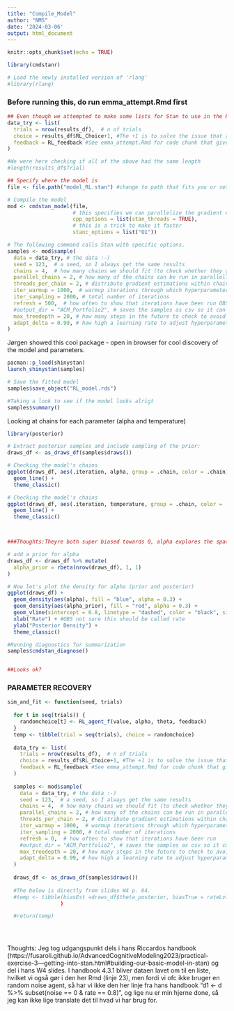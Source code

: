 ```yaml
---
title: "Compile_Model"
author: "NMS"
date: '2024-03-06'
output: html_document
---
```


```r
knitr::opts_chunk$set(echo = TRUE)

library(cmdstanr)

# Load the newly installed version of 'rlang'
#library(rlang)
```

### Before running this, do run emma_attempt.Rmd first

```r

## Even though we attempted to make some lists for Stan to use in the Rmd, they're quite complex, and in the end it may be easier to make a simple list in which the parameter names match those in the Stan model file. 
data_try <- list(
  trials = nrow(results_df),  # n of trials
  choice = results_df$RL_Choice+1, #The +1 is to solve the issue that arises since we use categorical, and it therefor will be in a space of 1 to 2
  feedback = RL_feedback #See emma_attempt.Rmd for code chunk that gives this
)

#We were here checking if all of the above had the same length
#length(results_df$Trial)
```


```r
## Specify where the model is
file <- file.path("model_RL.stan") #change to path that fits you or set appropriate wd

# Compile the model
mod <- cmdstan_model(file, 
                     # this specifies we can parallelize the gradient estimations on multiple cores
                     cpp_options = list(stan_threads = TRUE), 
                     # this is a trick to make it faster
                     stanc_options = list("O1")) 

```

```r
# The following command calls Stan with specific options.
samples <- mod$sample(
  data = data_try, # the data :-)
  seed = 123,  # a seed, so I always get the same results
  chains = 4,  # how many chains we should fit (to check whether they give the same results)
  parallel_chains = 2, # how many of the chains can be run in parallel?
  threads_per_chain = 2, # distribute gradient estimations within chain across multiple cores OBS why not four?
  iter_warmup = 1000,  # warmup iterations through which hyperparameters (steps and step length) are adjusted
  iter_sampling = 2000, # total number of iterations
  refresh = 500,  # how often to show that iterations have been run OBS no reason to turn it off? or :DD turned it on
  #output_dir = "ACM_Portfolio2", # saves the samples as csv so it can be later loaded
  max_treedepth = 20, # how many steps in the future to check to avoid u-turns
  adapt_delta = 0.99, # how high a learning rate to adjust hyperparameters during warmup
)
```


Jørgen showed this cool package - open in browser for cool discovery of the model and parameters.
```r
pacman::p_load(shinystan)
launch_shinystan(samples)
```


```r
# Save the fitted model
samples$save_object("RL_model.rds")

#Taking a look to see if the model looks alrigt
samples$summary()
```
Looking at chains for each parameter (alpha and temperature)

```r
library(posterior)

# Extract posterior samples and include sampling of the prior:
draws_df <- as_draws_df(samples$draws())

# Checking the model's chains
ggplot(draws_df, aes(.iteration, alpha, group = .chain, color = .chain)) +
  geom_line() +
  theme_classic()

# Checking the model's chains
ggplot(draws_df, aes(.iteration, temperature, group = .chain, color = .chain)) +
  geom_line() +
  theme_classic()



###Thoughts:Theyre both super biased towards 0, alpha explores the space decently, but doesn't look amazing. Temperature looks worse.
```
```r
# add a prior for alpha 
draws_df <- draws_df %>% mutate(
  alpha_prior = rbeta(nrow(draws_df), 1, 1)
)

# Now let's plot the density for alpha (prior and posterior)
ggplot(draws_df) +
  geom_density(aes(alpha), fill = "blue", alpha = 0.3) +
  geom_density(aes(alpha_prior), fill = "red", alpha = 0.3) +
  geom_vline(xintercept = 0.8, linetype = "dashed", color = "black", size = 1.5) +
  xlab("Rate") + #OBS not sure this should be called rate
  ylab("Posterior Density") +
  theme_classic()
```
```r
#Running diagnostics for summarization
samples$cmdstan_diagnose()


##Looks ok?
```


### PARAMETER RECOVERY
```r

sim_and_fit <- function(seed, trials)
  
  for t in seq(trials)) {
    randomchoice[t] <- RL_agent_f(value, alpha, theta, feedback)
  }
  temp <- tibble(trial = seq(trials), choice = randomchoice)
  
  data_try <- list(
    trials = nrow(results_df),  # n of trials
    choice = results_df$RL_Choice+1, #The +1 is to solve the issue that arises since we use categorical, and it therefor will be in a space of 1 to 2
    feedback = RL_feedback #See emma_attempt.Rmd for code chunk that gives this
  )
  
  samples <- mod$sample(
    data = data_try, # the data :-)
    seed = 123,  # a seed, so I always get the same results
    chains = 4,  # how many chains we should fit (to check whether they give the same results)
    parallel_chains = 2, # how many of the chains can be run in parallel?
    threads_per_chain = 2, # distribute gradient estimations within chain across multiple cores
    iter_warmup = 1000,  # warmup iterations through which hyperparameters (steps and step length) are adjusted
    iter_sampling = 2000, # total number of iterations
    refresh = 0,  # how often to show that iterations have been run
    #output_dir = "ACM_Portfolio2", # saves the samples as csv so it can be later loaded
    max_treedepth = 20, # how many steps in the future to check to avoid u-turns
    adapt_delta = 0.99, # how high a learning rate to adjust hyperparameters during warmup
  )
  
  draws_df <- as_draws_df(samples$draws())
  
  #The below is directly from slides W4 p. 64. 
  #temp <- tibble(biasEst =draws_df$theta_posterior, biasTrue = rateLvl, noise
                 )

  #return(temp)


  
```


Thoughts: Jeg tog udgangspunkt dels i hans Riccardos handbook (https://fusaroli.github.io/AdvancedCognitiveModeling2023/practical-exercise-3---getting-into-stan.html#building-our-basic-model-in-stan)
og del i hans W4 slides. I handbook 4.3.1 bliver dataen lavet om til en liste, hvilket vi også gør i den her Rmd (linje 23), men fordi vi ofc ikke bruger en random noise agent, så har vi ikke den her linje fra hans handbook "d1 <- d %>% subset(noise == 0 & rate == 0.8)", og lige nu er min hjerne done, så jeg kan ikke lige translate det til hvad vi har brug for.